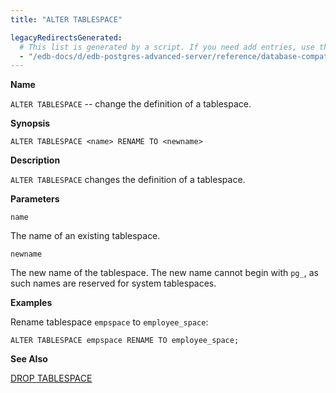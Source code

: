 ```yaml
---
title: "ALTER TABLESPACE"

legacyRedirectsGenerated:
  # This list is generated by a script. If you need add entries, use the `legacyRedirects` key.
  - "/edb-docs/d/edb-postgres-advanced-server/reference/database-compatibility-for-oracle-developers-reference-guide/12/Database_Compatibility_for_Oracle_Developers_Reference_Guide.1.028.html"
---
```


<div id="alter_tablespace" class="registered_link"></div>

**Name**

`ALTER TABLESPACE` -- change the definition of a tablespace.

**Synopsis**

```text
ALTER TABLESPACE <name> RENAME TO <newname>
```

**Description**

`ALTER TABLESPACE` changes the definition of a tablespace.

**Parameters**

`name`

 The name of an existing tablespace.

`newname`

 The new name of the tablespace. The new name cannot begin with `pg_`, as such names are reserved for system tablespaces.

**Examples**

Rename tablespace `empspace` to `employee_space`:

```text
ALTER TABLESPACE empspace RENAME TO employee_space;
```

**See Also**

[DROP TABLESPACE](58_drop_tablespace/#drop_tablespace)
